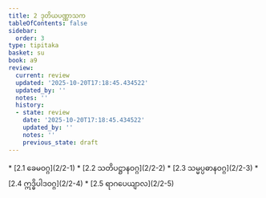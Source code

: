 ```yaml
---
title: 2 ဒုတိယပဏ္ဏာသက
tableOfContents: false
sidebar:
  order: 3
type: tipitaka
basket: su
book: a9
review:
  current: review
  updated: '2025-10-20T17:18:45.434522'
  updated_by: ''
  notes: ''
  history:
  - state: review
    date: '2025-10-20T17:18:45.434522'
    updated_by: ''
    notes: ''
    previous_state: draft
---
```



<DynamicBreadcrumb />


<ReviewStatus review={frontmatter.review} showDetails={true} />

<HypothesisAnnotation frontmatter={frontmatter} />



<TableOfContents book="a9" section="2">
* [2.1 ခေမဝဂ္ဂ](2/2-1)
* [2.2 သတိပဋ္ဌာနဝဂ္ဂ](2/2-2)
* [2.3 သမ္မပ္ပဓာနဝဂ္ဂ](2/2-3)
* [2.4 ဣဒ္ဓိပါဒဝဂ္ဂ](2/2-4)
* [2.5 ရာဂပေယျာလ](2/2-5)
</TableOfContents>
